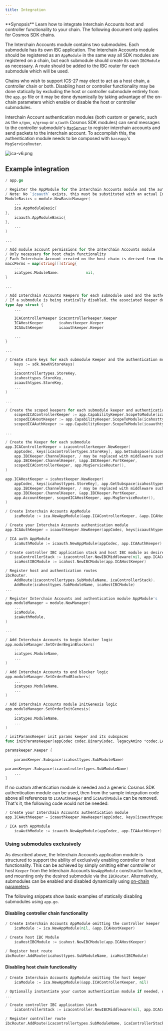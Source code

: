 ```yaml
---
title: Integration
---
```


<Note>
**Synopsis**
Learn how to integrate Interchain Accounts host and controller functionality to your chain. The following document only applies for Cosmos SDK chains.
</Note>

The Interchain Accounts module contains two submodules. Each submodule has its own IBC application. The Interchain Accounts module should be registered as an `AppModule` in the same way all SDK modules are registered on a chain, but each submodule should create its own `IBCModule` as necessary. A route should be added to the IBC router for each submodule which will be used.

Chains who wish to support ICS-27 may elect to act as a host chain, a controller chain or both. Disabling host or controller functionality may be done statically by excluding the host or controller submodule entirely from the `app.go` file or it may be done dynamically by taking advantage of the on-chain parameters which enable or disable the host or controller submodules.

Interchain Account authentication modules (both custom or generic, such as the `x/gov`, `x/group` or `x/auth` Cosmos SDK modules) can send messages to the controller submodule's [`MsgServer`](/docs/ibc/v6.3.x/apps/interchain-accounts/messages) to register interchain accounts and send packets to the interchain account. To accomplish this, the authentication module needs to be composed with `baseapp`'s `MsgServiceRouter`.

![ica-v6.png](/docs/ibc/images/apps/interchain-accounts/ica-v6.png)

## Example integration

```go expandable
/ app.go

/ Register the AppModule for the Interchain Accounts module and the authentication module
/ Note: No `icaauth` exists, this must be substituted with an actual Interchain Accounts authentication module
ModuleBasics = module.NewBasicManager(
    ...
    ica.AppModuleBasic{
},
    icaauth.AppModuleBasic{
},
    ...
)

... 

/ Add module account permissions for the Interchain Accounts module
/ Only necessary for host chain functionality
/ Each Interchain Account created on the host chain is derived from the module account created
maccPerms = map[string][]string{
    ...
    icatypes.ModuleName:            nil,
}

...

/ Add Interchain Accounts Keepers for each submodule used and the authentication module
/ If a submodule is being statically disabled, the associated Keeper does not need to be added. 
type App struct {
    ...

    ICAControllerKeeper icacontrollerkeeper.Keeper
    ICAHostKeeper       icahostkeeper.Keeper
    ICAAuthKeeper       icaauthkeeper.Keeper

    ...
}

...

/ Create store keys for each submodule Keeper and the authentication module
    keys := sdk.NewKVStoreKeys(
    ...
    icacontrollertypes.StoreKey,
    icahosttypes.StoreKey,
    icaauthtypes.StoreKey,
    ...
)

... 

/ Create the scoped keepers for each submodule keeper and authentication keeper
    scopedICAControllerKeeper := app.CapabilityKeeper.ScopeToModule(icacontrollertypes.SubModuleName)
    scopedICAHostKeeper := app.CapabilityKeeper.ScopeToModule(icahosttypes.SubModuleName)
    scopedICAAuthKeeper := app.CapabilityKeeper.ScopeToModule(icaauthtypes.ModuleName)

...

/ Create the Keeper for each submodule
app.ICAControllerKeeper = icacontrollerkeeper.NewKeeper(
    appCodec, keys[icacontrollertypes.StoreKey], app.GetSubspace(icacontrollertypes.SubModuleName),
    app.IBCKeeper.ChannelKeeper, / may be replaced with middleware such as ics29 fee
    app.IBCKeeper.ChannelKeeper, &app.IBCKeeper.PortKeeper,
    scopedICAControllerKeeper, app.MsgServiceRouter(),
)

app.ICAHostKeeper = icahostkeeper.NewKeeper(
    appCodec, keys[icahosttypes.StoreKey], app.GetSubspace(icahosttypes.SubModuleName),
    app.IBCKeeper.ChannelKeeper, / may be replaced with middleware such as ics29 fee
    app.IBCKeeper.ChannelKeeper, &app.IBCKeeper.PortKeeper,
    app.AccountKeeper, scopedICAHostKeeper, app.MsgServiceRouter(),
)

/ Create Interchain Accounts AppModule
    icaModule := ica.NewAppModule(&app.ICAControllerKeeper, &app.ICAHostKeeper)

/ Create your Interchain Accounts authentication module
app.ICAAuthKeeper = icaauthkeeper.NewKeeper(appCodec, keys[icaauthtypes.StoreKey], app.MsgServiceRouter())

/ ICA auth AppModule
    icaAuthModule := icaauth.NewAppModule(appCodec, app.ICAAuthKeeper)

/ Create controller IBC application stack and host IBC module as desired
    icaControllerStack := icacontroller.NewIBCMiddleware(nil, app.ICAControllerKeeper)
    icaHostIBCModule := icahost.NewIBCModule(app.ICAHostKeeper)

/ Register host and authentication routes
ibcRouter.
    AddRoute(icacontrollertypes.SubModuleName, icaControllerStack).
    AddRoute(icahosttypes.SubModuleName, icaHostIBCModule)
...

/ Register Interchain Accounts and authentication module AppModule's
app.moduleManager = module.NewManager(
    ...
    icaModule,
    icaAuthModule,
)

...

/ Add Interchain Accounts to begin blocker logic
app.moduleManager.SetOrderBeginBlockers(
    ...
    icatypes.ModuleName,
    ...
)

/ Add Interchain Accounts to end blocker logic
app.moduleManager.SetOrderEndBlockers(
    ...
    icatypes.ModuleName,
    ...
)

/ Add Interchain Accounts module InitGenesis logic
app.moduleManager.SetOrderInitGenesis(
    ...
    icatypes.ModuleName,
    ...
)

/ initParamsKeeper init params keeper and its subspaces
func initParamsKeeper(appCodec codec.BinaryCodec, legacyAmino *codec.LegacyAmino, key, tkey sdk.StoreKey)

paramskeeper.Keeper {
    ...
    paramsKeeper.Subspace(icahosttypes.SubModuleName)

paramsKeeper.Subspace(icacontrollertypes.SubModuleName)
    ...
}
```

If no custom athentication module is needed and a generic Cosmos SDK authentication module can be used, then from the sample integration code above all references to `ICAAuthKeeper` and `icaAuthModule` can be removed. That's it, the following code would not be needed:

```go
/ Create your Interchain Accounts authentication module
app.ICAAuthKeeper = icaauthkeeper.NewKeeper(appCodec, keys[icaauthtypes.StoreKey], app.MsgServiceRouter())

/ ICA auth AppModule
    icaAuthModule := icaauth.NewAppModule(appCodec, app.ICAAuthKeeper)
```

### Using submodules exclusively

As described above, the Interchain Accounts application module is structured to support the ability of exclusively enabling controller or host functionality.
This can be achieved by simply omitting either controller or host `Keeper` from the Interchain Accounts `NewAppModule` constructor function, and mounting only the desired submodule via the `IBCRouter`.
Alternatively, submodules can be enabled and disabled dynamically using [on-chain parameters](/docs/ibc/v6.3.x/apps/interchain-accounts/parameters).

The following snippets show basic examples of statically disabling submodules using `app.go`.

#### Disabling controller chain functionality

```go
/ Create Interchain Accounts AppModule omitting the controller keeper
    icaModule := ica.NewAppModule(nil, &app.ICAHostKeeper)

/ Create host IBC Module
    icaHostIBCModule := icahost.NewIBCModule(app.ICAHostKeeper)

/ Register host route
ibcRouter.AddRoute(icahosttypes.SubModuleName, icaHostIBCModule)
```

#### Disabling host chain functionality

```go expandable
/ Create Interchain Accounts AppModule omitting the host keeper
    icaModule := ica.NewAppModule(&app.ICAControllerKeeper, nil)

/ Optionally instantiate your custom authentication module if needed, or not otherwise
...

/ Create controller IBC application stack
    icaControllerStack := icacontroller.NewIBCMiddleware(nil, app.ICAControllerKeeper)

/ Register controller route
ibcRouter.AddRoute(icacontrollertypes.SubModuleName, icaControllerStack)
```
